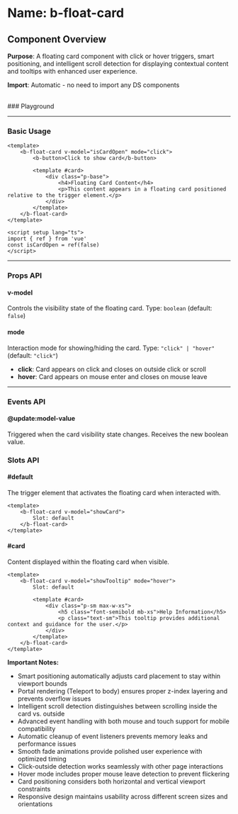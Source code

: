 
<Meta of={BFloatCard} />

# Name: b-float-card
## Component Overview

**Purpose**: A floating card component with click or hover triggers, smart positioning, and intelligent scroll detection for displaying contextual content and tooltips with enhanced user experience.

**Import**: Automatic - no need to import any DS components

<br />
### Playground

<Canvas of={BFloatCard.Primary} />
<Controls />

---

### Basic Usage

```vue
<template>
    <b-float-card v-model="isCardOpen" mode="click">
        <b-button>Click to show card</b-button>
        
        <template #card>
            <div class="p-base">
                <h4>Floating Card Content</h4>
                <p>This content appears in a floating card positioned relative to the trigger element.</p>
            </div>
        </template>
    </b-float-card>
</template>

<script setup lang="ts">
import { ref } from 'vue'
const isCardOpen = ref(false)
</script>
```

<Canvas sourceState="none" of={BFloatCard.Primary} />

---

### Props API

#### v-model
Controls the visibility state of the floating card. Type: `boolean` (default: `false`)

#### mode
Interaction mode for showing/hiding the card. Type: `"click" | "hover"` (default: `"click"`)

- **click**: Card appears on click and closes on outside click or scroll
- **hover**: Card appears on mouse enter and closes on mouse leave

---

### Events API

#### @update:model-value
Triggered when the card visibility state changes. Receives the new boolean value.

### Slots API

#### #default
The trigger element that activates the floating card when interacted with.

```vue
<template>
    <b-float-card v-model="showCard">
        Slot: default
    </b-float-card>
</template>
```

#### #card
Content displayed within the floating card when visible.

```vue
<template>
    <b-float-card v-model="showTooltip" mode="hover">
        Slot: default
        
        <template #card>
            <div class="p-sm max-w-xs">
                <h5 class="font-semibold mb-xs">Help Information</h5>
                <p class="text-sm">This tooltip provides additional context and guidance for the user.</p>
            </div>
        </template>
    </b-float-card>
</template>
```

**Important Notes:**
- Smart positioning automatically adjusts card placement to stay within viewport bounds
- Portal rendering (Teleport to body) ensures proper z-index layering and prevents overflow issues
- Intelligent scroll detection distinguishes between scrolling inside the card vs. outside
- Advanced event handling with both mouse and touch support for mobile compatibility
- Automatic cleanup of event listeners prevents memory leaks and performance issues
- Smooth fade animations provide polished user experience with optimized timing
- Click-outside detection works seamlessly with other page interactions
- Hover mode includes proper mouse leave detection to prevent flickering
- Card positioning considers both horizontal and vertical viewport constraints
- Responsive design maintains usability across different screen sizes and orientations